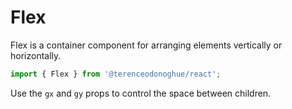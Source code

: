 

<Meta of={FlexStories} />

# Flex

Flex is a container component for arranging elements vertically or horizontally.

```javascript
import { Flex } from '@terenceodonoghue/react';
```

Use the `gx` and `gy` props to control the space between children.

<Canvas of={FlexStories.Type} />
